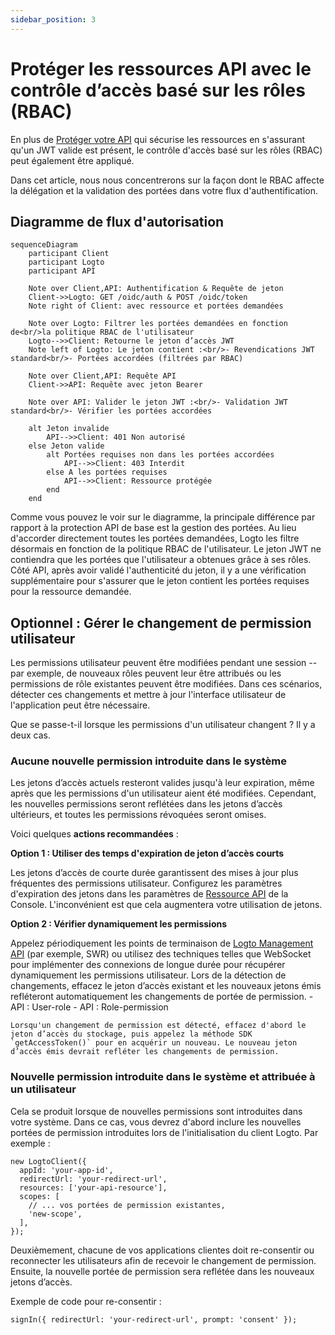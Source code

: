 ```yaml
---
sidebar_position: 3
---
```


# Protéger les ressources API avec le contrôle d’accès basé sur les rôles (RBAC)

En plus de [Protéger votre API](/authorization/api-resources/protect-your-api) qui sécurise les ressources en s'assurant qu'un JWT valide est présent, le contrôle d'accès basé sur les rôles (RBAC) peut également être appliqué.

Dans cet article, nous nous concentrerons sur la façon dont le RBAC affecte la délégation et la validation des portées dans votre flux d'authentification.

## Diagramme de flux d'autorisation

```mermaid
sequenceDiagram
    participant Client
    participant Logto
    participant API

    Note over Client,API: Authentification & Requête de jeton
    Client->>Logto: GET /oidc/auth & POST /oidc/token
    Note right of Client: avec ressource et portées demandées

    Note over Logto: Filtrer les portées demandées en fonction de<br/>la politique RBAC de l'utilisateur
    Logto-->>Client: Retourne le jeton d’accès JWT
    Note left of Logto: Le jeton contient :<br/>- Revendications JWT standard<br/>- Portées accordées (filtrées par RBAC)

    Note over Client,API: Requête API
    Client->>API: Requête avec jeton Bearer

    Note over API: Valider le jeton JWT :<br/>- Validation JWT standard<br/>- Vérifier les portées accordées

    alt Jeton invalide
        API-->>Client: 401 Non autorisé
    else Jeton valide
        alt Portées requises non dans les portées accordées
            API-->>Client: 403 Interdit
        else A les portées requises
            API-->>Client: Ressource protégée
        end
    end
```

Comme vous pouvez le voir sur le diagramme, la principale différence par rapport à la protection API de base est la gestion des portées. Au lieu d'accorder directement toutes les portées demandées, Logto les filtre désormais en fonction de la politique RBAC de l'utilisateur. Le jeton JWT ne contiendra que les portées que l'utilisateur a obtenues grâce à ses rôles. Côté API, après avoir validé l'authenticité du jeton, il y a une vérification supplémentaire pour s'assurer que le jeton contient les portées requises pour la ressource demandée.

## Optionnel : Gérer le changement de permission utilisateur

Les permissions utilisateur peuvent être modifiées pendant une session -- par exemple, de nouveaux rôles peuvent leur être attribués ou les permissions de rôle existantes peuvent être modifiées. Dans ces scénarios, détecter ces changements et mettre à jour l'interface utilisateur de l'application peut être nécessaire.

Que se passe-t-il lorsque les permissions d'un utilisateur changent ? Il y a deux cas.

### Aucune nouvelle permission introduite dans le système

Les jetons d’accès actuels resteront valides jusqu'à leur expiration, même après que les permissions d'un utilisateur aient été modifiées. Cependant, les nouvelles permissions seront reflétées dans les jetons d’accès ultérieurs, et toutes les permissions révoquées seront omises.

Voici quelques **actions recommandées** :

**Option 1 : Utiliser des temps d'expiration de jeton d’accès courts**

Les jetons d’accès de courte durée garantissent des mises à jour plus fréquentes des permissions utilisateur. Configurez les paramètres d'expiration des jetons dans les paramètres de [Ressource API](/authorization/api-resources/#logto-api-resource-schema) de la Console. L'inconvénient est que cela augmentera votre utilisation de jetons.

**Option 2 : Vérifier dynamiquement les permissions**

Appelez périodiquement les points de terminaison de [Logto Management API](/integrate-logto/interact-with-management-api) (par exemple, SWR) ou utilisez des techniques telles que WebSocket pour implémenter des connexions de longue durée pour récupérer dynamiquement les permissions utilisateur. Lors de la détection de changements, effacez le jeton d’accès existant et les nouveaux jetons émis refléteront automatiquement les changements de portée de permission. - API : User-role - API : Role-permission

    Lorsqu'un changement de permission est détecté, effacez d'abord le jeton d’accès du stockage, puis appelez la méthode SDK `getAccessToken()` pour en acquérir un nouveau. Le nouveau jeton d’accès émis devrait refléter les changements de permission.

### Nouvelle permission introduite dans le système et attribuée à un utilisateur

Cela se produit lorsque de nouvelles permissions sont introduites dans votre système. Dans ce cas, vous devrez d'abord inclure les nouvelles portées de permission introduites lors de l'initialisation du client Logto. Par exemple :

```tsx
new LogtoClient({
  appId: 'your-app-id',
  redirectUrl: 'your-redirect-url',
  resources: ['your-api-resource'],
  scopes: [
    // ... vos portées de permission existantes,
    'new-scope',
  ],
});
```

Deuxièmement, chacune de vos applications clientes doit re-consentir ou reconnecter les utilisateurs afin de recevoir le changement de permission. Ensuite, la nouvelle portée de permission sera reflétée dans les nouveaux jetons d’accès.

Exemple de code pour re-consentir :

```tsx
signIn({ redirectUrl: 'your-redirect-url', prompt: 'consent' });
```
